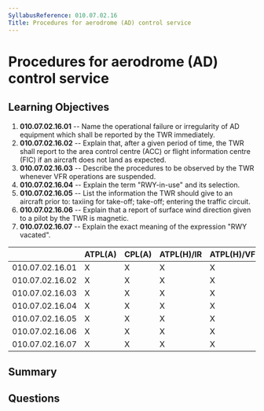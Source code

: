 ```yaml
---
SyllabusReference: 010.07.02.16
Title: Procedures for aerodrome (AD) control service
---
```


# Procedures for aerodrome (AD) control service

## Learning Objectives

1.  **010.07.02.16.01** -- Name the operational failure or irregularity of AD
    equipment which shall be reported by the TWR immediately.
2.  **010.07.02.16.02** -- Explain that, after a given period of time, the TWR
    shall report to the area control centre (ACC) or flight information centre
    (FIC) if an aircraft does not land as expected.
3.  **010.07.02.16.03** -- Describe the procedures to be observed by the TWR
    whenever VFR operations are suspended.
4.  **010.07.02.16.04** -- Explain the term "RWY-in-use" and its selection.
5.  **010.07.02.16.05** -- List the information the TWR should give to an
    aircraft prior to: taxiing for take-off; take-off; entering the traffic
    circuit.
6.  **010.07.02.16.06** -- Explain that a report of surface wind direction given
    to a pilot by the TWR is magnetic.
7.  **010.07.02.16.07** -- Explain the exact meaning of the expression "RWY
    vacated".

|                 | ATPL(A) | CPL(A) | ATPL(H)/IR | ATPL(H)/VFR | CPL(H) | IR | CBIR(A) |
| --------------- | ------- | ------ | ---------- | ----------- | ------ | -- | ------- |
| 010.07.02.16.01 | X       | X      | X          | X           | X      | X  | X       |
| 010.07.02.16.02 | X       | X      | X          | X           | X      | X  | X       |
| 010.07.02.16.03 | X       | X      | X          | X           | X      | X  | X       |
| 010.07.02.16.04 | X       | X      | X          | X           | X      | X  |         |
| 010.07.02.16.05 | X       | X      | X          | X           | X      | X  |         |
| 010.07.02.16.06 | X       | X      | X          | X           | X      | X  |         |
| 010.07.02.16.07 | X       | X      | X          | X           | X      | X  |         |

## Summary

## Questions

